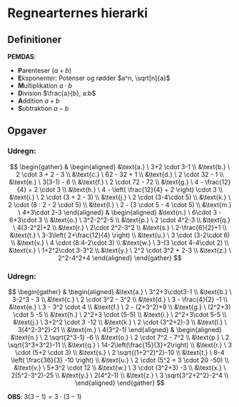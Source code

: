 # Regnearternes hierarki
## Definitioner
**PEMDAS**:

- **P**arenteser $(a+b)$
- **E**ksponenter: Potenser og rødder $a^n, \sqrt[n]{a}$
- **M**ultiplikation $a \cdot b$
- **D**ivision $\frac{a}{b}, a:b$
- **A**ddition $a+b$
- **S**ubtraktion $a-b$

## Opgaver

### Udregn:
$$ 
\begin{gather}
&
\begin{aligned}
&\text{a.} \ 3+2 \cdot 3-1 \\
&\text{b.} \ 2 \cdot 3 + 2 - 3 \\ 
&\text{c.} \ 62 - 32 + 1 \\
&\text{d.} \ 2 \cdot 32 - 1 \\
&\text{e.} \ 3(3-1) - 6 \\
&\text{f.} \ 2 \cdot 72 - 72 \\ 
&\text{g.} \ 4 - \frac{12}{4} + 2 \cdot 3 \\
&\text{h.} \ 4 - \left( \frac{12}{4} + 2 \right) \cdot 3 \\
&\text{i.} \ 2 \cdot (3 + 2 - 3) \\ 
&\text{j.} \ 2 \cdot (3-4\cdot 5) \\
&\text{k.} \ 2 \cdot (8 : 2 - 2 \cdot 5) \\
&\text{l.} \ 2 - (3 \cdot 5 - 4 \cdot 5) \\
&\text{m.} \ 4+3\cdot 2-3 
\end{aligned}
& 
\begin{aligned}
&\text{n.} \ 6\cdot 3 - 6+3\cdot 3 \\ 
&\text{o.} \ 3^2-2^2-5 \\
&\text{p.} \ 2 \cdot 4^2-3 \\ 
&\text{q.} \ 4(3-2^2)+2 \\
&\text{r.} \ 2\cdot 2^2-3^2 \\ 
&\text{s.} \ 2-\frac{6}{2}+1 \\
&\text{t.} \ 3-3\left( 2+\frac{12}{4} \right) \\ 
&\text{u.} \ 3 \cdot (3-2\cdot 6) \\
&\text{v.} \ 4 \cdot (8:4-2\cdot 3) \\
&\text{w.} \ 3-(3 \cdot 4-4\cdot 2) \\
&\text{x.} \ 1+2^2\cdot 3-3^2 \\
&\text{y.} \ 2^2 \cdot 3^2 + 2-3 \\
&\text{z.} \ 2^2-4^2+4 
\end{aligned}
\end{gather}
$$

### Udregn:
$$
\begin{gather}
&
\begin{aligned}
&\text{a.} \ 3^2+3\cdot3-1 \\
&\text{b.} \ 3-2^3 - 3 \\
&\text{c.} \ 2 \cdot 3^2 - 3^2 \\
&\text{d.} \ 3 - \frac{4}{2} -1 \\
&\text{e.} \ 3 - 3^2 \cdot 4 \\
&\text{f.} \ 2 - (2+3^2)+9 \\
&\text{g.} \ (2^2+3) \cdot 5 -5 \\
&\text{h.} \ 2^2+3 \cdot (5-5) \\
&\text{i.} \ 2^2+3\cdot 5-5 \\
&\text{j.} \ 3+2^2 \cdot 3 -12 \\
&\text{k.} \ 2 \cdot (3^2+2)-3 \\
&\text{l.} \ 3(4^2-3^2)-21 \\
&\text{m.} \ 4(3^2-1)
\end{aligned}
& 
\begin{aligned}
&\text{n.} \ 2 \sqrt{2^3-1} -6 \\
&\text{o.} \ 2 \cdot 7^2 - 7^2 \\
&\text{p.} \ 2 \sqrt{3^3+3^2}-11 \\
&\text{q.} \ 14-2\left(\frac{15}{3}+2\right) \\
&\text{r.} \ 3 \cdot (5+2 \cdot 3) \\
&\text{s.} \ 2 \sqrt{(1+2^2)^2}-10 \\
&\text{t.} \ 8-4 \left( \frac{36}{3} -10 \right) \\
&\text{u.} \ 2 \cdot (5^2 + 3 \cdot 20 -50) \\
&\text{v.} \ 5+3^2 \cdot 12 \\
&\text{w.} \ 3 \cdot (3^2+3) -3 \\
&\text{x.} \ 2(5^2-3^2)-25 \\
&\text{y.} \ 2(4^2-1) \\
&\text{z.} \ 3 \sqrt{3^2+2^2}-2^4 \\
\end{aligned}
\end{gather}
$$

**OBS**: $3(3-1)=3\cdot(3-1)$




